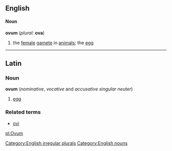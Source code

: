 ==English==
====Noun====
'''ovum''' (''plural:'' '''ova''')
#the [[female]] [[gamete]] in [[animal]]s; the [[egg]]

[[Category:English irregular plurals]]
[[Category:English nouns]]

----

==Latin==
===Noun===
'''ovum'''  (''nominative'', ''vocative'' and ''accusative'' ''singular'' ''neuter'')
# [[egg]]
===Related terms===
*[[ovi]]

[[pl:Ovum]]